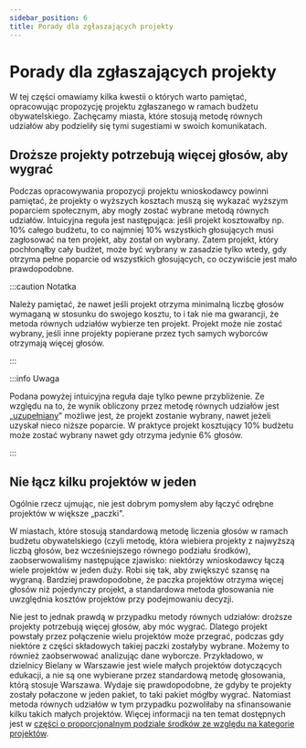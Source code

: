 ```yaml
---
sidebar_position: 6
title: Porady dla zgłaszających projekty
---
```



# Porady dla zgłaszających projekty

W tej części omawiamy kilka kwestii o których warto pamiętać, opracowując propozycję projektu zgłaszanego w ramach budżetu obywatelskiego. 
Zachęcamy miasta, które stosują metodę równych udziałów aby podzieliły się tymi sugestiami w swoich komunikatach.

## Droższe projekty potrzebują więcej głosów, aby wygrać

Podczas opracowywania propozycji projektu wnioskodawcy powinni pamiętać, że projekty o wyższych kosztach muszą się wykazać wyższym poparciem społecznym, aby mogły zostać wybrane metodą równych udziałów.
Intuicyjna reguła jest następująca: jeśli projekt kosztowałby np. 10% całego budżetu, to co najmniej 10% wszystkich głosujących musi zagłosować na ten projekt, aby został on wybrany.
Zatem projekt, który pochłonąłby cały budżet, może być wybrany w zasadzie tylko wtedy, gdy otrzyma pełne poparcie od wszystkich głosujących, co oczywiście jest mało prawdopodobne.

:::caution Notatka

Należy pamiętać, że nawet jeśli projekt otrzyma minimalną liczbę głosów wymaganą w stosunku do swojego kosztu, to i tak nie ma gwarancji, że metoda równych udziałów wybierze ten projekt.
Projekt może nie zostać wybrany, jeśli inne projekty popierane przez tych samych wyborców otrzymają więcej głosów.

:::

:::info Uwaga

Podana powyżej intuicyjna reguła daje tylko pewne przybliżenie.
Ze względu na to, że wynik obliczony przez metodę równych udziałów jest „[uzupełniany](completion)"
możliwe jest, że projekt zostanie wybrany, nawet jeżeli uzyskał nieco niższe poparcie. W praktyce projekt kosztujący 10% budżetu może zostać wybrany nawet gdy otrzyma jedynie 6% głosów.

:::

<Datawrapper src="//datawrapper.dwcdn.net/hLJaU/1/" />

## Nie łącz kilku projektów w jeden

Ogólnie rzecz ujmując, nie jest dobrym pomysłem aby łączyć odrębne projektów w większe „paczki".

W miastach, które stosują standardową metodę liczenia głosów w ramach budżetu obywatelskiego 
(czyli metodę, która wiebiera projekty z najwyższą liczbą głosów, bez wcześniejszego równego podziału środków), 
zaobserwowaliśmy następujące zjawisko: niektórzy wnioskodawcy łączą wiele projektów w jeden duży. Robi się tak, aby zwiększyć szansę na wygraną.
Bardziej prawdopodobne, że paczka projektów otrzyma więcej głosów niż pojedynczy projekt, a standardowa metoda głosowania nie uwzględnia kosztów projektów przy podejmowaniu decyzji.

Nie jest to jednak prawdą w przypadku metody równych udziałów: droższe projekty potrzebują więcej głosów, aby móc wygrać. 
Dlatego projekt powstały przez połączenie wielu projektów może przegrać, podczas gdy niektóre z części składowych takiej paczki zostałyby wybrane. Możemy to również zaobserwować analizując dane wyborcze.
Przykładowo, w dzielnicy Bielany w Warszawie jest wiele małych projektów dotyczących edukacji, a nie są one wybierane przez standardową metodę głosowania, którą stosuje Warszawa.
Wydaje się prawdopodobne, że gdyby te projekty zostały połaczone w jeden pakiet, to taki pakiet mógłby wygrać. Natomiast metoda równych udziałów w tym przypadku pozwoliłaby na sfinansowanie kilku takich małych projektów.
Więcej informacji na ten temat dostępnych jest w [części o proporcjonalnym podziale środków ze względu na kategorie projektów](../benefits/categories).
